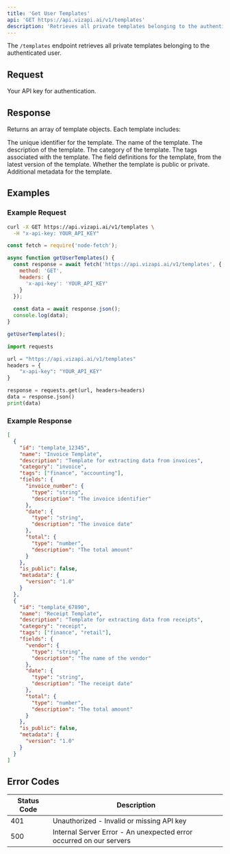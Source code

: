 ```yaml
---
title: 'Get User Templates'
api: 'GET https://api.vizapi.ai/v1/templates'
description: 'Retrieves all private templates belonging to the authenticated user'
---
```


The `/templates` endpoint retrieves all private templates belonging to the authenticated user.

## Request

<ParamField header="x-api-key" type="string" required>
  Your API key for authentication.
</ParamField>

## Response

Returns an array of template objects. Each template includes:

<ResponseField name="id" type="string">
  The unique identifier for the template.
</ResponseField>

<ResponseField name="name" type="string">
  The name of the template.
</ResponseField>

<ResponseField name="description" type="string">
  The description of the template.
</ResponseField>

<ResponseField name="category" type="string">
  The category of the template.
</ResponseField>

<ResponseField name="tags" type="array">
  The tags associated with the template.
</ResponseField>

<ResponseField name="fields" type="object">
  The field definitions for the template, from the latest version of the template.
</ResponseField>

<ResponseField name="is_public" type="boolean">
  Whether the template is public or private.
</ResponseField>

<ResponseField name="metadata" type="object">
  Additional metadata for the template.
</ResponseField>

## Examples

### Example Request

<CodeGroup>

```bash cURL
curl -X GET https://api.vizapi.ai/v1/templates \
  -H "x-api-key: YOUR_API_KEY"
```

```javascript Node.js
const fetch = require('node-fetch');

async function getUserTemplates() {
  const response = await fetch('https://api.vizapi.ai/v1/templates', {
    method: 'GET',
    headers: {
      'x-api-key': 'YOUR_API_KEY'
    }
  });
  
  const data = await response.json();
  console.log(data);
}

getUserTemplates();
```

```python Python
import requests

url = "https://api.vizapi.ai/v1/templates"
headers = {
    "x-api-key": "YOUR_API_KEY"
}

response = requests.get(url, headers=headers)
data = response.json()
print(data)
```

</CodeGroup>

### Example Response

```json
[
  {
    "id": "template_12345",
    "name": "Invoice Template",
    "description": "Template for extracting data from invoices",
    "category": "invoice",
    "tags": ["finance", "accounting"],
    "fields": {
      "invoice_number": {
        "type": "string",
        "description": "The invoice identifier"
      },
      "date": {
        "type": "string",
        "description": "The invoice date"
      },
      "total": {
        "type": "number",
        "description": "The total amount"
      }
    },
    "is_public": false,
    "metadata": {
      "version": "1.0"
    }
  },
  {
    "id": "template_67890",
    "name": "Receipt Template",
    "description": "Template for extracting data from receipts",
    "category": "receipt",
    "tags": ["finance", "retail"],
    "fields": {
      "vendor": {
        "type": "string",
        "description": "The name of the vendor"
      },
      "date": {
        "type": "string",
        "description": "The receipt date"
      },
      "total": {
        "type": "number",
        "description": "The total amount"
      }
    },
    "is_public": false,
    "metadata": {
      "version": "1.0"
    }
  }
]
```

## Error Codes

| Status Code | Description |
| ----------- | ----------- |
| 401 | Unauthorized - Invalid or missing API key |
| 500 | Internal Server Error - An unexpected error occurred on our servers | 
